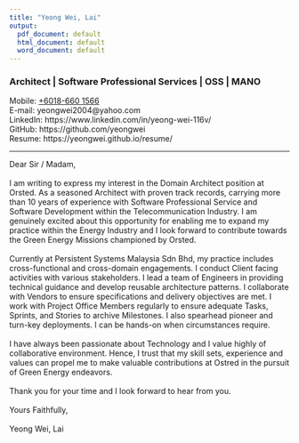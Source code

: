 ```yaml
---
title: "Yeong Wei, Lai"
output:
  pdf_document: default
  html_document: default
  word_document: default
---
```


### Architect | Software Professional Services | OSS | MANO

Mobile: [+6018-660 1566](https://wa.me/186601566) \
E-mail: yeongwei2004@yahoo.com \
LinkedIn: https://www.linkedin.com/in/yeong-wei-116v/ \
GitHub: https://github.com/yeongwei \
Resume: https://yeongwei.github.io/resume/

---

Dear Sir / Madam,\
\
I am writing to express my interest in the Domain Architect position at Orsted. As a seasoned Architect with proven track records, carrying more than 10 years of experience with Software Professional Service and Software Development within the Telecommunication Industry. I am genuinely excited about this opportunity for enabling me to expand my practice within the Energy Industry and I look forward to contribute towards the Green Energy Missions championed by Orsted.\
\
Currently at Persistent Systems Malaysia Sdn Bhd, my practice includes cross-functional and cross-domain engagements. I conduct Client facing activities with various stakeholders. I lead a team of Engineers in providing technical guidance and develop reusable architecture patterns. I collaborate with Vendors to ensure specifications and delivery objectives are met. I work with Project Office Members regularly to ensure adequate Tasks, Sprints, and Stories to archive Milestones. I also spearhead pioneer and turn-key deployments. I can be hands-on when circumstances require.\
\
I have always been passionate about Technology and I value highly of collaborative environment. Hence, I trust that my skill sets, experience and values can propel me to make valuable contributions at Ostred in the pursuit of Green Energy endeavors. \
\
Thank you for your time and I look forward to hear from you.
\
\
Yours Faithfully,\
\
Yeong Wei, Lai